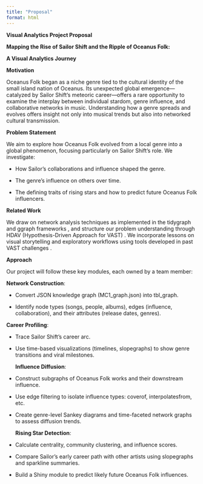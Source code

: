 ```yaml
---
title: "Proposal"
format: html
---
```


**Visual Analytics Project Proposal**

**Mapping the Rise of Sailor Shift and the Ripple of Oceanus Folk:**

**A Visual Analytics Journey**

**Motivation**

Oceanus Folk began as a niche genre tied to the cultural identity of the small island nation of Oceanus. Its unexpected global emergence—catalyzed by Sailor Shift’s meteoric career—offers a rare opportunity to examine the interplay between individual stardom, genre influence, and collaborative networks in music. Understanding how a genre spreads and evolves offers insight not only into musical trends but also into networked cultural transmission.

**Problem Statement**

We aim to explore how Oceanus Folk evolved from a local genre into a global phenomenon, focusing particularly on Sailor Shift's role. We investigate:

-   How Sailor's collaborations and influence shaped the genre.

-   The genre's influence on others over time.

-   The defining traits of rising stars and how to predict future Oceanus Folk influencers.

**Related Work**

We draw on network analysis techniques as implemented in the tidygraph and ggraph frameworks , and structure our problem understanding through HDAV (Hypothesis-Driven Approach for VAST) . We incorporate lessons on visual storytelling and exploratory workflows using tools developed in past VAST challenges .

**Approach**

Our project will follow these key modules, each owned by a team member:

**Network Construction**:

-   Convert JSON knowledge graph (MC1_graph.json) into tbl_graph.

-   Identify node types (songs, people, albums), edges (influence, collaboration), and their attributes (release dates, genres).

**Career Profiling**:

-   Trace Sailor Shift’s career arc.

-   Use time-based visualizations (timelines, slopegraphs) to show genre transitions and viral milestones.

    **Influence Diffusion**:

-   Construct subgraphs of Oceanus Folk works and their downstream influence.

-   Use edge filtering to isolate influence types: coverof, interpolatesfrom, etc.

-   Create genre-level Sankey diagrams and time-faceted network graphs to assess diffusion trends.

    **Rising Star Detection**:

-   Calculate centrality, community clustering, and influence scores.

-   Compare Sailor’s early career path with other artists using slopegraphs and sparkline summaries.

-   Build a Shiny module to predict likely future Oceanus Folk influences.
